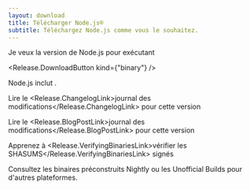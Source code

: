 ```yaml
---
layout: download
title: Télécharger Node.js®
subtitle: Téléchargez Node.js comme vous le souhaitez.
---
```


<section>
Je veux la version <Release.VersionDropdown /> de Node.js pour <Release.OperatingSystemDropdown /> exécutant <Release.BitnessDropdown />

<Release.DownloadButton kind={"binary"} />
</section>

<section>
Node.js inclut <Release.NpmLink />.

Lire le <Release.ChangelogLink>journal des modifications</Release.ChangelogLink> pour cette version

Lire le <Release.BlogPostLink>journal des modifications</Release.BlogPostLink> pour cette version

Apprenez à <Release.VerifyingBinariesLink>vérifier les SHASUMS</Release.VerifyingBinariesLink> signés

Consultez les binaires préconstruits <LinkWithIcon href="https://nodejs.org/download/nightly/">Nightly</LinkWithIcon> ou les <LinkWithIcon href="https://unofficial-builds.nodejs.org/download/">Unofficial Builds</LinkWithIcon> pour d'autres plateformes.

</section>

